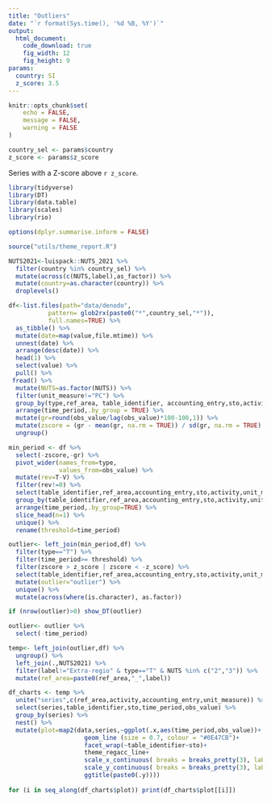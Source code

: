```yaml
---
title: "Outliers"
date: "`r format(Sys.time(), '%d %B, %Y')`"
output:
  html_document: 
    code_download: true
    fig_width: 12
    fig_height: 9
params:
  country: SI
  z_score: 3.5
---
```



```r
knitr::opts_chunk$set(
	echo = FALSE,
	message = FALSE,
	warning = FALSE
)
```

```r
country_sel <- params$country
z_score <- params$z_score

```


Series with a Z-score above `r z_score`.  

```r

library(tidyverse)
library(DT)
library(data.table)
library(scales)
library(rio)

options(dplyr.summarise.inform = FALSE)
```

```r
source("utils/theme_report.R")

NUTS2021<-luispack::NUTS_2021 %>% 
  filter(country %in% country_sel) %>% 
  mutate(across(c(NUTS,label),as_factor)) %>% 
  mutate(country=as.character(country)) %>% 
  droplevels()

df<-list.files(path="data/denodo",
           pattern= glob2rx(paste0("*",country_sel,"*")),
           full.names=TRUE) %>% 
  as_tibble() %>% 
  mutate(date=map(value,file.mtime)) %>% 
  unnest(date) %>% 
  arrange(desc(date)) %>% 
  head(1) %>% 
  select(value) %>% 
  pull() %>% 
 fread() %>% 
  mutate(NUTS=as.factor(NUTS)) %>% 
  filter(unit_measure!="PC") %>% 
  group_by(type,ref_area, table_identifier, accounting_entry,sto,activity,unit_measure) %>%
  arrange(time_period,.by_group = TRUE) %>% 
  mutate(gr=round(obs_value/lag(obs_value)*100-100,1)) %>% 
  mutate(zscore = (gr - mean(gr, na.rm = TRUE)) / sd(gr, na.rm = TRUE) ) %>% 
  ungroup()

min_period <- df %>%
  select(-zscore,-gr) %>% 
  pivot_wider(names_from=type,
              values_from=obs_value) %>% 
  mutate(rev=T-V) %>% 
  filter(rev!=0) %>% 
  select(table_identifier,ref_area,accounting_entry,sto,activity,unit_measure,time_period) %>% 
  group_by(table_identifier,ref_area,accounting_entry,sto,activity,unit_measure) %>%
  arrange(time_period,.by_group=TRUE) %>% 
  slice_head(n=1) %>% 
  unique() %>% 
  rename(threshold=time_period)

outlier<- left_join(min_period,df) %>% 
  filter(type=="T") %>% 
  filter(time_period>= threshold) %>% 
  filter(zscore > z_score | zscore < -z_score) %>%  
  select(table_identifier,ref_area,accounting_entry,sto,activity,unit_measure,time_period) %>% 
  mutate(outlier="outlier") %>% 
  unique() %>% 
  mutate(across(where(is.character), as.factor))

if (nrow(outlier)>0) show_DT(outlier)

outlier<- outlier %>% 
  select(-time_period)
```


```r
temp<- left_join(outlier,df) %>% 
  ungroup() %>% 
  left_join(.,NUTS2021) %>% 
  filter(label!="Extra-regio" & type=="T" & NUTS %in% c("2","3")) %>% 
  mutate(ref_area=paste0(ref_area,"_",label)) 

```



```r

df_charts <- temp %>% 
  unite("series",c(ref_area,activity,accounting_entry,unit_measure)) %>% 
  select(series,table_identifier,sto,time_period,obs_value) %>% 
  group_by(series) %>% 
  nest() %>% 
  mutate(plot=map2(data,series,~ggplot(.x,aes(time_period,obs_value))+
                     geom_line (size = 0.7, colour = "#0E47CB")+
                     facet_wrap(~table_identifier~sto)+
                     theme_regacc_line+
                     scale_x_continuous( breaks = breaks_pretty(3), labels = label_number(accuracy = 1),expand=c(0,0))+
                     scale_y_continuous( breaks = breaks_pretty(3), labels = label_number(accuracy = 1))+
                     ggtitle(paste0(.y))))
  
for (i in seq_along(df_charts$plot)) print(df_charts$plot[[i]])
```

